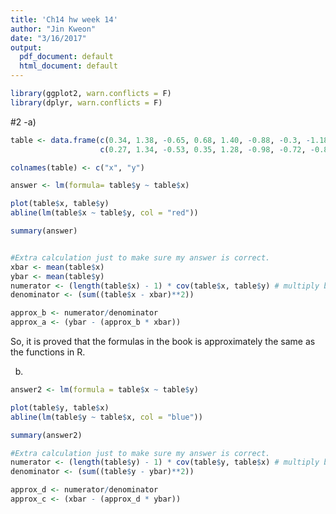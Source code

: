 ```yaml
---
title: 'Ch14 hw week 14'
author: "Jin Kweon"
date: "3/16/2017"
output:
  pdf_document: default
  html_document: default
---
```

```r
library(ggplot2, warn.conflicts = F)
library(dplyr, warn.conflicts = F)

```

#2 -a)
```r
table <- data.frame(c(0.34, 1.38, -0.65, 0.68, 1.40, -0.88, -0.3, -1.18, 0.5, -1.75),
                    c(0.27, 1.34, -0.53, 0.35, 1.28, -0.98, -0.72, -0.81, 0.64, -1.59))

colnames(table) <- c("x", "y")

answer <- lm(formula= table$y ~ table$x)

plot(table$x, table$y)
abline(lm(table$x ~ table$y, col = "red"))

summary(answer)


#Extra calculation just to make sure my answer is correct.
xbar <- mean(table$x)
ybar <- mean(table$y)
numerator <- (length(table$x) - 1) * cov(table$x, table$y) # multiply by 9 since it is sample, not popluation (pg 544)
denominator <- (sum((table$x - xbar)**2))

approx_b <- numerator/denominator
approx_a <- (ybar - (approx_b * xbar))
```
So, it is proved that the formulas in the book is approximately the same as the functions in R.


b)
```r
answer2 <- lm(formula = table$x ~ table$y)

plot(table$y, table$x)
abline(lm(table$y ~ table$x, col = "blue"))

summary(answer2)

#Extra calculation just to make sure my answer is correct.
numerator <- (length(table$y) - 1) * cov(table$y, table$x) # multiply by 9 since it is sample, not popluation (pg 544)
denominator <- (sum((table$y - ybar)**2))

approx_d <- numerator/denominator
approx_c <- (xbar - (approx_d * ybar))
```




